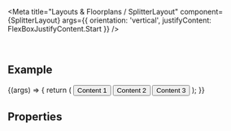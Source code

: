 
<Meta
  title="Layouts & Floorplans / SplitterLayout"
  component={SplitterLayout}
  args={{
    orientation: 'vertical',
    justifyContent: FlexBoxJustifyContent.Start
  }}
/>

<DocsHeader />

<br />

## Example

<Canvas>
  <Story name="Default">
    {(args) => {
      return (
        <SplitterLayout {...args} width={'700px'} height={'50vh'}>
          <SplitterElement size={100} minSize={50} maxSize={250} resizable={true}>
            <Button style={{ width: '100%' }}>Content 1</Button>
          </SplitterElement>
          <SplitterElement size={200} minSize={50} resizable={true}>
            <Button style={{ width: '100%' }}>Content 2</Button>
          </SplitterElement>
          <SplitterElement size={100} minSize={50} resizable={true}>
            <Button style={{ width: '100%' }}>Content 3</Button>
          </SplitterElement>
        </SplitterLayout>
      );
    }}
  </Story>
</Canvas>

## Properties

<ArgsTable story="." />
